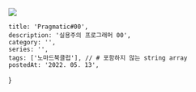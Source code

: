 
![](https://velog.velcdn.com/images/ooooorobo/post/4034e34a-dc10-4627-a187-f07852e491d8/image.png)


    title: 'Pragmatic#00',
    description: '실용주의 프로그래머 00',
    category: '',
    series: '',
    tags: ['노마드북클럽'], // # 포함하지 않는 string array
    postedAt: '2022. 05. 13',
}
